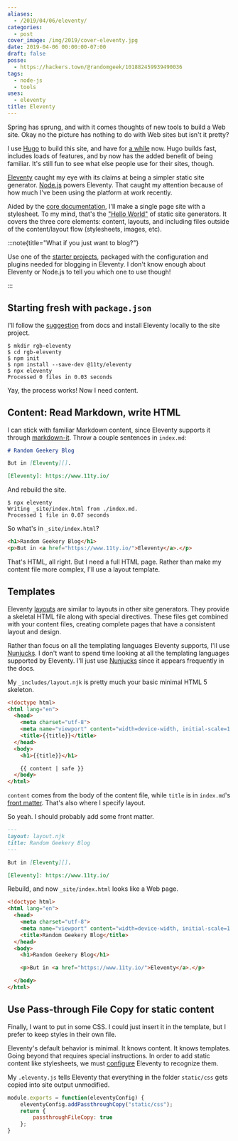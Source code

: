 ```yaml
---
aliases:
  - /2019/04/06/eleventy/
categories:
  - post
cover_image: /img/2019/cover-eleventy.jpg
date: 2019-04-06 00:00:00-07:00
draft: false
posse:
  - https://hackers.town/@randomgeek/101882459939490036
tags:
  - node-js
  - tools
uses:
  - eleventy
title: Eleventy
---
```


Spring has sprung, and with it comes thoughts of new tools to build a Web site. Okay no the picture has
nothing to do with Web sites but isn't it pretty?

I use [Hugo][] to build this site, and have for [a while][] now. Hugo builds fast, includes
loads of features, and by now has the added benefit of being familiar. It's
still fun to see what else people use for their sites, though.

[Eleventy][] caught my eye with its claims at being a
simpler static site generator. [Node.js][] powers Eleventy. That caught my
attention because of how much I've been using the platform at work recently.

[Hugo]: https://gohugo.io
[a while]: /post/2015/09/next-hugo
[Eleventy]: https://www.11ty.io/
[Node.js]: https://nodejs.org/

Aided by the [core documentation][], I'll make a single page site with a
stylesheet. To my mind, that's the ["Hello World"][] of static site
generators. It covers the three core elements: content, layouts, and including
files outside of the content/layout flow (stylesheets, images, etc).

[core documentation]: https://www.11ty.io/docs/
["Hello World"]: https://en.wikipedia.org/wiki/%22Hello,_World!%22_program

:::note{title="What if you just want to blog?"}

Use one of the [starter projects][], packaged with the configuration and plugins needed
for blogging in Eleventy. I don't know enough about Eleventy or Node.js to
tell you which one to use though!

:::

[starter projects]: https://www.11ty.io/docs/starter/

## Starting fresh with `package.json`

I'll follow the [suggestion][] from docs and install Eleventy locally to
the site project.

[suggestion]: https://www.11ty.io/docs/local-installation/

``` shell
$ mkdir rgb-eleventy
$ cd rgb-eleventy
$ npm init
$ npm install --save-dev @11ty/eleventy
$ npx eleventy
Processed 0 files in 0.03 seconds
```

Yay, the process works! Now I need content.

## Content: Read Markdown, write HTML

I can stick with familiar Markdown content, since Eleventy supports it through
[markdown-it][]. Throw a couple sentences in `index.md`:

[markdown-it]: https://markdown-it.github.io/

``` markdown
# Random Geekery Blog

But in [Eleventy][].

[Eleventy]: https://www.11ty.io/
```

And rebuild the site.

``` shell
$ npx eleventy
Writing _site/index.html from ./index.md.
Processed 1 file in 0.07 seconds
```

So what's in `_site/index.html`?

``` html
<h1>Random Geekery Blog</h1>
<p>But in <a href="https://www.11ty.io/">Eleventy</a>.</p>
```

That's HTML, all right. But I need a full HTML page. Rather than make my content file more complex, I'll use a
layout template.

## Templates

Eleventy [layouts][] are similar to layouts in other site generators. They
provide a skeletal HTML file along with special directives. These files get
combined with your content files, creating complete pages that have a consistent
layout and design.

Rather than focus on all the templating languages Eleventy supports, I'll use
[Nunjucks][].
I don't want to spend time looking at all the templating languages supported by
Eleventy. I'll just use [Nunjucks][] since it appears frequently in the docs.

[layouts]: https://www.11ty.io/docs/layouts/
[Nunjucks]: https://mozilla.github.io/nunjucks/

My `_includes/layout.njk` is pretty much your basic minimal HTML 5 skeleton.

``` html
<!doctype html>
<html lang="en">
  <head>
    <meta charset="utf-8">
    <meta name="viewport" content="width=device-width, initial-scale=1.0">
    <title>{{title}}</title>
  </head>
  <body>
    <h1>{{title}}</h1>

    {{ content | safe }}
  </body>
</html>
```

`content` comes from the body of the content file, while `title` is in
`index.md`'s [front matter][]. That's also where I specify layout.

[front matter]: https://www.11ty.io/docs/data-frontmatter/

So yeah. I should probably add some front matter.

``` markdown
---
layout: layout.njk
title: Random Geekery Blog
---

But in [Eleventy][].

[Eleventy]: https://www.11ty.io/
```

Rebuild, and now `_site/index.html` looks like a Web page.

``` html
<!doctype html>
<html lang="en">
  <head>
    <meta charset="utf-8">
    <meta name="viewport" content="width=device-width, initial-scale=1.0">
    <title>Random Geekery Blog</title>
  </head>
  <body>
    <h1>Random Geekery Blog</h1>

    <p>But in <a href="https://www.11ty.io/">Eleventy</a>.</p>

  </body>
</html>
```

## Use Pass-through File Copy for static content

Finally, I want to put in some CSS. I could just insert it in the template,
but I prefer to keep styles in their own file.

Eleventy's default behavior is minimal. It knows content. It knows
templates. Going beyond that requires special instructions. In order to add
static content like stylesheets, we must [configure][] Eleventy to recognize
them.

My `.eleventy.js` tells Eleventy that everything in the folder `static/css` gets
copied into site output unmodified.

[configure]: https://www.11ty.io/docs/config/

``` javascript
module.exports = function(eleventyConfig) {
    eleventyConfig.addPassthroughCopy("static/css");
    return {
        passthroughFileCopy: true
    };
}
```
